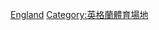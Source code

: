 {{Commons category|Indoor arenas in England}}
{{Portal|英格蘭}}

[[Category:英國室內體育館|England]]
[[Category:英格蘭體育場地|Category:英格蘭體育場地]]